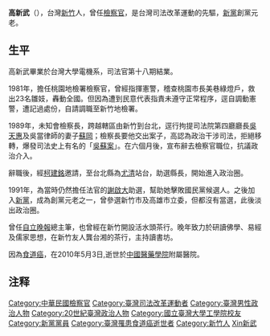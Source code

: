 '''高新武'''（{{bd|1949年|11月30日|2010年|5月3日|catIdx=Gao高新武}}），台灣[[新竹|新竹]]人，曾任[[檢察官|檢察官]]，是台灣司法改革運動的先驅，[[新黨|新黨]]創黨元老。
==生平==
高新武畢業於台灣大學電機系，司法官第十八期結業。

1981年，擔任桃園地檢署檢察官，曾經指揮憲警，稽查桃園市長美巷綠燈戶，救出23名雛妓，轟動全國。但因為遭到民意代表指責未遵守正常程序，逕自調動憲警，遭記過處份，自請調職至新竹地檢署。

1989年，未知會檢察長，跨越轄區由新竹到台北，逕行拘提司法院第四廳廳長[[吳天惠|吳天惠]]及吳當律師的妻子[[蘇岡|蘇岡]]；檢察長要他交出案子，高認為政治干涉司法，拒絕移轉，爆發司法史上有名的「[[吳蘇案|吳蘇案]]」。在六個月後，宣布辭去檢察官職位，抗議政治介入。
{{quote|高新武辭呈：「職少乏適俗之能，曩以世間濁惡不平，憂思難忘，乃不揣鄙陋，投身司法，於茲八年矣。其間雖或沉鬱自斂，乏善可陳；惟亦自期踔厲發揚，有所獻替，要皆不離實踐正義之衷忱也。<br />
<br />
今吳蘇行賄一案，聳動聽聞，而以法律之前人人平等之理念觀之，該案之偵查，亦平常事耳，而國人竟駭異乃爾，或欣躍若此，則我向來之司法是否果已體現人人平等之精神，良足檢討也。本案之偵辦，其義絕不應限於個人生命情懷之激越展現，若更能觸動國人對司法積弊沉痾之深切省察，並喚起我輩同仁之昂揚銳氣，則職心願已足，無怨無悔。<br />
<br />
國家司法之振衰，繫乎主事者之正心誠意及制度之徹底興革，職一介匹夫，其去其留，曾何足以云有所損益於司法？俟河之清，人生幾何！今動秋風之思，有遯歸之意，庶得返諸寧靜，還我本色。臨行徘徊，心豈無感，辱蒙諒察，則職無任感禱矣。」}}

辭職後，經[[柯建銘|柯建銘]]邀請，至台北縣為[[尤清|尤清]]站台，助選縣長，開始進入政治圈。

1991年，為當時仍然擔任法官的[[謝啟大|謝啟大]]助選，幫助她擊敗國民黨候選人。之後加入[[新黨|新黨]]，成為創黨元老之一，曾參選新竹市及高雄市立委，但都沒有當選，此後淡出政治圈。

曾任[[自立晚報|自立晚報]]總主筆，也曾經在新竹開設活水頭茶行。晚年致力於研讀佛學、易經及儒家思想，在新竹友人龔台湘的茶行，主持讀書坊。

因為[[食道癌|食道癌]]，在2010年5月3日,逝世於[[中國醫藥學院|中國醫藥學院]]附屬醫院。

==注释==
{{Reflist}}

{{DEFAULTSORT:Gao高新武}}
[[Category:中華民國檢察官|Category:中華民國檢察官]]
[[Category:臺灣司法改革運動者|Category:臺灣司法改革運動者]]
[[Category:臺灣男性政治人物|Category:臺灣男性政治人物]]
[[Category:20世紀臺灣政治人物|Category:20世紀臺灣政治人物]]
[[Category:國立臺灣大學工學院校友|Category:國立臺灣大學工學院校友]]
[[Category:新黨黨員|Category:新黨黨員]]
[[Category:臺灣罹患食道癌逝世者|Category:臺灣罹患食道癌逝世者]]
[[Category:新竹人|Category:新竹人]]
[[Category:高姓|Xin新武]]
